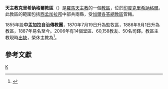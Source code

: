 {{Infobox Roman Catholic diocese
|Roman Catholic Diocese of = 天主教克里希訥格爾教區
|Latin name of diocese = Dioecesis Krishnagarensis
|image = 
|caption = 
|location = [[印度|印度]]
|territory = [[西孟加拉邦|西孟加拉邦]]中部共兩縣
|population = 60,158
|rite = [[罗马礼|罗马礼]]
|patron = 
|province = [[天主教加爾各答總教區|加爾各答]]
|established = 1886年
|cathedral = 贖世主座堂
|co-cathedral =
|leadership = 主教
|website = 
|pope = {{incumbent pope}}
|ordinary = （[[教座出缺|教座出缺]]）
|coadjutor bishop =
|auxiliary =
|emeritus = {{link-de|若瑟·蘇倫·戈梅斯|Joseph Suren Gomes}}
}}
'''天主教克里希訥格爾教區'''（{{lang-la|Dioecesis Krishnagarensis}}）是[[羅馬天主教|羅馬天主教]]的一個[[教區|教區]]，位於[[印度|印度]][[克里希訥格爾|克里希訥格爾]]。此教區的範圍包括[[西孟加拉邦|西孟加拉邦]]中部共兩縣，受[[天主教加爾各答總教區|加爾各答總教區]]管轄。

1855年設'''中孟加拉自治傳教團'''，1870年7月19日升為監牧區，1886年9月1日升為教區，1887年易名至今。2006年有14個堂區、60,158教友、50名司鐸。教區主教現時[[教座出缺|出缺]]，榮休主教為{{link-de|若瑟·蘇倫·戈梅斯|Joseph Suren Gomes}}<ref>{{cite press release |title=Resignations and Appointments, 17.04.2019 |url=https://press.vatican.va/content/salastampa/en/bollettino/pubblico/2019/04/17/190417b.html |publisher=Holy See Press Office |accessdate=2019-07-14 |archiveurl=https://web.archive.org/web/20190714144624/https://press.vatican.va/content/salastampa/en/bollettino/pubblico/2019/04/17/190417b.html |archivedate=2019-07-14 |language=en |date=2019-04-17 |dead-url=no }}</ref>。

== 參考文獻 ==
{{reflist}}

{{印度天主教拉丁禮教區}}
[[Category:印度天主教教區|K]]